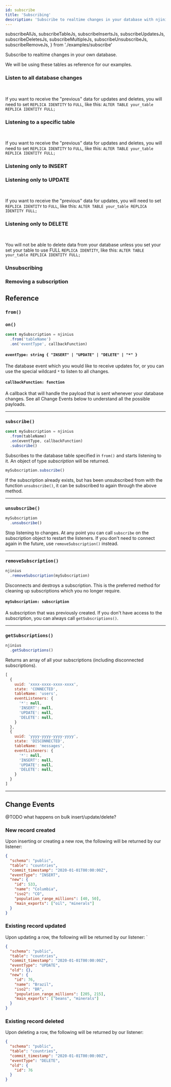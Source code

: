 ```yaml
---
id: subscribe
title: 'Subscribing'
description: 'Subscribe to realtime changes in your database with njinius'
---
```


  subscribeAllJs,
  subscribeTableJs,
  subscribeInsertsJs,
  subscribeUpdatesJs,
  subscribeDeletesJs,
  subscribeMultipleJs,
  subscribeUnsubscribeJs,
  subscribeRemoveJs,
} from './examples/subscribe'

Subscribe to realtime changes in your own database.

We will be using these tables as reference for our examples.

<DummyData />

### Listen to all database changes

<CustomCodeBlock
  header="Subscribes to all database changes in realtime."
  js={subscribeAllJs}
  jsHighlight="{8}"
/>

<br />

If you want to receive the "previous" data for updates and deletes,
you will need to set `REPLICA IDENTITY` to `FULL`, like this:
`ALTER TABLE your_table REPLICA IDENTITY FULL;`

### Listening to a specific table

<CustomCodeBlock
  header="Subscribes to a specific table for changes in realtime."
  js={subscribeTableJs}
  jsHighlight="{8}"
/>

<br />

If you want to receive the "previous" data for updates and deletes,
you will need to set `REPLICA IDENTITY` to `FULL`, like this:
`ALTER TABLE your_table REPLICA IDENTITY FULL;`

### Listening only to INSERT

<CustomCodeBlock
  header="Subscribes only to the INSERT event."
  js={subscribeInsertsJs}
  jsHighlight="{9-11}"
/>

### Listening only to UPDATE

<CustomCodeBlock
  header="Subscribes only to the UPDATE event."
  js={subscribeUpdatesJs}
  jsHighlight="{9-11}"
/>

<br />

If you want to receive the "previous" data for updates,
you will need to set `REPLICA IDENTITY` to `FULL`, like this:
`ALTER TABLE your_table REPLICA IDENTITY FULL;`

### Listening only to DELETE

<CustomCodeBlock
  header="Subscribes only to the DELETE event."
  js={subscribeDeletesJs}
  jsHighlight="{9-11}"
/>

<br />

You will not be able to delete data from your database unless you set your set your table to use FULL `REPLICA IDENTITY`, like this:
`ALTER TABLE your_table REPLICA IDENTITY FULL;`

<!-- ### Listening to multiple events

<CustomCodeBlock
  header="Subscribes to multiple but not all events."
  js={subscribeMultipleJs}
  jsHighlight="{9-10}"
/> -->

### Unsubscribing

<CustomCodeBlock
  header="Unsubscribes from a specific subscription."
  js={subscribeUnsubscribeJs}
  jsHighlight="{15}"
/>

### Removing a subscription

<CustomCodeBlock
  header="Disconnects from a subscription fully."
  js={subscribeRemoveJs}
  jsHighlight="{15}"
/>

## Reference

### `from()`

<FromFunction verb="subscribe" />

### `on()`

<!-- prettier-ignore -->
```js {3}
const mySubscription = njinius
  .from('tableName')
  .on('eventType', callbackFunction)
```

#### `eventType: string { "INSERT" | "UPDATE" | "DELETE" | "*" }`

The database event which you would like to receive updates for, or you can use the special wildcard `*` to listen to all changes.

#### `callbackFunction: function`

A callback that will handle the payload that is sent whenever your database changes. See all Change Events below to understand all the possible payloads.

---

### `subscribe()`

<!-- prettier-ignore -->
```js {4}
const mySubscription = njinius
  .from(tableName)
  .on(eventType, callbackFunction)
  .subscribe()
```

Subscribes to the database table specified in `from()` and starts listening to it. An object of type _subscription_ will be returned.

```js {1}
mySubscription.subscribe()
```

If the subscription already exists, but has been unsubscribed from with the function `unsubscribe()`, it can be subscribed to again through the above method.

---

### `unsubscribe()`

<!-- prettier-ignore -->
```js {2}
mySubscription
  .unsubscribe()
```

Stop listening to changes. At any point you can call `subscribe` on the subscription object to restart the listeners.
If you don't need to connect again in the future, use `removeSubscription()` instead.

---

### `removeSubscription()`

<!-- prettier-ignore -->
```js {2}
njinius
  .removeSubscription(mySubscription)
```

Disconnects and destroys a subscription. This is the preferred method for cleaning up subscriptions which you no longer require.

#### `mySubscription: subscription`

A subscription that was previously created. If you don't have access to the subscription, you can always call `getSubscriptions()`.

---

### `getSubscriptions()`

<!-- prettier-ignore -->
```js {2}
njinius
  .getSubscriptions()
```

Returns an array of all your subscriptions (including disconnected subscriptions).

<Collapsable title="Toggle Example Response">

<!-- prettier-ignore -->
```js
[
  {
    uuid: 'xxxx-xxxx-xxxx-xxxx',
    state: 'CONNECTED',
    tableName: 'users',
    eventListeners: {
      '*': null,
      'INSERT': null,
      'UPDATE': null,
      'DELETE': null,
    }
  },
  {
    uuid: 'yyyy-yyyy-yyyy-yyyy',
    state: 'DISCONNECTED',
    tableName: 'messages',
    eventListeners: {
      '*': null,
      'INSERT': null,
      'UPDATE': null,
      'DELETE': null,
    }
  }
]
```

</Collapsable>

---

## Change Events

@TODO what happens on bulk insert/update/delete?

### New record created

Upon inserting or creating a new row, the following will be returned by our listener:

```json
{
  "schema": "public",
  "table": "countries",
  "commit_timestamp": "2020-01-01T00:00:00Z",
  "eventType": "INSERT",
  "new": {
    "id": 533,
    "name": "Columbia",
    "iso2": "CO",
    "population_range_millions": [40, 50],
    "main_exports": ["oil", "minerals"]
  }
}
```

### Existing record updated

Upon updating a row, the following will be returned by our listener:
`

```json
{
  "schema": "public",
  "table": "countries",
  "commit_timestamp": "2020-01-01T00:00:00Z",
  "eventType": "UPDATE",
  "old": {},
  "new": {
    "id": 76,
    "name": "Brazil",
    "iso2": "BR",
    "population_range_millions": [205, 215],
    "main_exports": ["beans", "minerals"]
  }
}
```

### Existing record deleted

Upon deleting a row, the following will be returned by our listener:

```json
{
  "schema": "public",
  "table": "countries",
  "commit_timestamp": "2020-01-01T00:00:00Z",
  "eventType": "DELETE",
  "old": {
    "id": 76
  }
}
```
